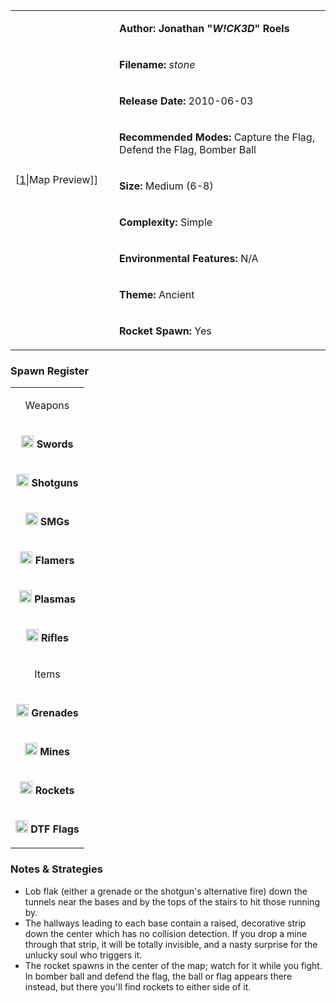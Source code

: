 {| border="1" cellpadding="2" width="800px"
|rowspan="9" width="150px"|[[File:Stone.png|thumb|center]|Map Preview]]
|'''Author: Jonathan "''W!CK3D''" Roels'''
|-
|'''Filename:''' ''stone''
|-
| '''Release Date:''' 2010-06-03
|-
|'''Recommended Modes:''' Capture the Flag, Defend the Flag, Bomber Ball
|-
|'''Size:''' Medium (6-8)
|-
|'''Complexity:''' Simple
|-
|'''Environmental Features:''' N/A
|-
|'''Theme:''' Ancient
|-
|'''Rocket Spawn:''' Yes
|}

<!--
=== Review ===
-->

=== Spawn Register ===
{| border="1" cellpadding="2" width="250px"
|colspan="2" align="center"|Weapons
|-
|[[File:Sword.png|20px]] '''Swords''' || 4
|-
|[[File:Shotgun.png|20px]] '''Shotguns''' || 4
|-
|[[File:Smg.png|20px]] '''SMGs''' || 6
|-
|[[File:Flamer.png|20px]] '''Flamers''' || 2
|-
|[[File:Plasma.png|20px]] '''Plasmas''' || 4 (2 in DTF)
|-
| [[File:Rifle.png|20px]] '''Rifles''' || 4
|-
|colspan="2" align="center"|Items
|-
| [[File:Grenade.png|20px]] '''Grenades''' || 12
|-
| [[File:Mine.png|20px]] '''Mines''' || 6
|-
| [[File:Rocket.png|20px]] '''Rockets''' || 1 (2 in BB and DTF)
|-
| [[File:Flag.png|20px]] '''DTF Flags''' || 3
|}

=== Notes & Strategies ===

* Lob flak (either a grenade or the shotgun's alternative fire) down the tunnels near the bases and by the tops of the stairs to hit those running by.
* The hallways leading to each base contain a raised, decorative strip down the center which has no collision detection. If you drop a mine through that strip, it will be totally invisible, and a nasty surprise for the unlucky soul who triggers it.
* The rocket spawns in the center of the map; watch for it while you fight. In bomber ball and defend the flag, the ball or flag appears there instead, but there you'll find rockets to either side of it.
